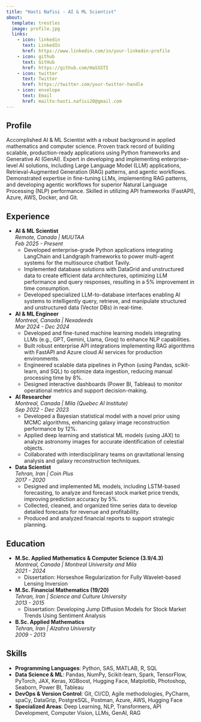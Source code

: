 ```yaml
---
title: "Hasti Nafisi - AI & ML Scientist"
about:
  template: trestles
  image: profile.jpg
  links:
    - icon: linkedin
      text: LinkedIn
      href: https://www.linkedin.com/in/your-linkedin-profile
    - icon: github
      text: GitHub
      href: https://github.com/HaSSSTI
    - icon: twitter
      text: Twitter
      href: https://twitter.com/your-twitter-handle
    - icon: envelope
      text: Email
      href: mailto:hasti.nafisi20@gmail.com
---
```


## Profile
Accomplished AI & ML Scientist with a robust background in applied mathematics and computer science. Proven track record of building scalable, production-ready applications using Python frameworks and Generative AI (GenAI). Expert in developing and implementing enterprise-level AI solutions, including Large Language Model (LLM) applications, Retrieval-Augmented Generation (RAG) patterns, and agentic workflows. Demonstrated expertise in fine-tuning LLMs, implementing RAG patterns, and developing agentic workflows for superior Natural Language Processing (NLP) performance. Skilled in utilizing API frameworks (FastAPI), Azure, AWS, Docker, and Git.

## Experience
- **AI & ML Scientist**  
  *Remote, Canada | MUUTAA*  
  *Feb 2025 - Present*  
  - Developed enterprise-grade Python applications integrating LangChain and Landgraph frameworks to power multi-agent systems for the multisource chatbot Tavily.  
  - Implemented database solutions with DataGrid and unstructured data to create efficient data architectures, optimizing LLM performance and query responses, resulting in a 5% improvement in time consumption.  
  - Developed specialized LLM-to-database interfaces enabling AI systems to intelligently query, retrieve, and manipulate structured and unstructured data (Vector DBs) in real-time.

- **AI & ML Engineer**  
  *Montreal, Canada | Nexadeeds*  
  *Mar 2024 - Dec 2024*  
  - Developed and fine-tuned machine learning models integrating LLMs (e.g., GPT, Gemini, Llama, Groq) to enhance NLP capabilities.  
  - Built robust enterprise API integrations implementing RAG algorithms with FastAPI and Azure cloud AI services for production environments.  
  - Engineered scalable data pipelines in Python (using Pandas, scikit-learn, and SQL) to optimize data ingestion, reducing manual processing time by 8%.  
  - Designed interactive dashboards (Power BI, Tableau) to monitor operational metrics and support decision-making.

- **AI Researcher**  
  *Montreal, Canada | Mila (Quebec AI Institute)*  
  *Sep 2022 - Dec 2023*  
  - Developed a Bayesian statistical model with a novel prior using MCMC algorithms, enhancing galaxy image reconstruction performance by 12%.  
  - Applied deep learning and statistical ML models (using JAX) to analyze astronomy images for accurate identification of celestial objects.  
  - Collaborated with interdisciplinary teams on gravitational lensing analysis and galaxy reconstruction techniques.

- **Data Scientist**  
  *Tehran, Iran | Coin Plus*  
  *2017 - 2020*  
  - Designed and implemented ML models, including LSTM-based forecasting, to analyze and forecast stock market price trends, improving prediction accuracy by 5%.  
  - Collected, cleaned, and organized time series data to develop detailed forecasts for revenue and profitability.  
  - Produced and analyzed financial reports to support strategic planning.

## Education
- **M.Sc. Applied Mathematics & Computer Science (3.9/4.3)**  
  *Montreal, Canada | Montreal University and Mila*  
  *2021 - 2024*  
  - Dissertation: Horseshoe Regularization for Fully Wavelet-based Lensing Inversion  

- **M.Sc. Financial Mathematics (19/20)**  
  *Tehran, Iran | Science and Culture University*  
  *2013 - 2015*  
  - Dissertation: Developing Jump Diffusion Models for Stock Market Trends Using Sentiment Analysis  

- **B.Sc. Applied Mathematics**  
  *Tehran, Iran | Alzahra University*  
  *2009 - 2013*

## Skills
- **Programming Languages**: Python, SAS, MATLAB, R, SQL  
- **Data Science & ML**: Pandas, NumPy, Scikit-learn, Spark, TensorFlow, PyTorch, JAX, Keras, XGBoost, Hugging Face, Matplotlib, Photoshop, Seaborn, Power BI, Tableau  
- **DevOps & Version Control**: Git, CI/CD, Agile methodologies, PyCharm, spaCy, DataGrip, PostgreSQL, Postman, Azure, AWS, Hugging Face  
- **Specialized Areas**: Deep Learning, NLP, Transformers, API Development, Computer Vision, LLMs, GenAI, RAG
